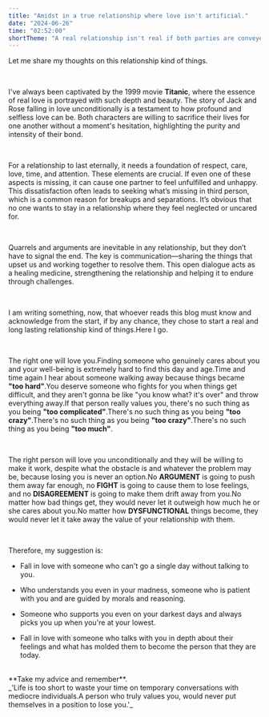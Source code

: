 ```yaml
---
title: "Amidst in a true relationship where love isn't artificial."
date: "2024-06-26"
time: "02:52:00"
shortTheme: "A real relationship isn't real if both parties are conveyed with limits where each one feels like they're nothing but a burden to each other."
---
```


Let me share my thoughts on this relationship kind of things.

<br />

I've always been captivated by the 1999 movie **Titanic**, where the essence of real love is portrayed with such depth
and beauty. The story of Jack and Rose falling in love unconditionally is a testament to how profound and selfless love
can be. Both characters are willing to sacrifice their lives for one another without a moment's hesitation, highlighting
the purity and intensity of their bond.

<br />

For a relationship to last eternally, it needs a foundation of respect, care, love, time, and attention.
These elements are crucial. If even one of these aspects is missing, it can cause one partner to feel
unfulfilled and unhappy. This dissatisfaction often leads to seeking what’s missing in third person, which is a
common reason for breakups and separations. It’s obvious that no one wants to stay in a relationship where they
feel neglected or uncared for.

<br />

Quarrels and arguments are inevitable in any relationship, but they don’t have to signal the end. The key is
communication—sharing the things that upset us and working together to resolve them. This open dialogue acts as a
healing medicine, strengthening the relationship and helping it to endure through challenges.

<br />

I am writing something, now, that whoever reads this blog must know and acknowledge from the start, if by any chance, they chose
to start a real and long lasting relationship kind of things.Here I go.

<br />

The right one will love you.Finding someone who genuinely cares about you and your well-being is extremely hard to find this
day and age.Time and time again I hear about someone walking away because things became **"too hard"**.You deserve someone
who fights for you when things get difficult, and they aren't gonna be like "you know what? it's over" and throw everything
away.If that person really values you, there's no such thing as you being **"too complicated"**.There's no such thing as you
being **"too crazy"**.There's no such thing as you being **"too crazy"**.There's no such thing as you being **"too much"**.

<br />

The right person will love you unconditionally and they will be willing to make it work, despite what the obstacle is and
whatever the problem may be, because losing you is never an option.No **ARGUMENT** is going to push them away far enough, no
**FIGHT** is going to cause them to lose feelings, and no **DISAGREEMENT** is going to make them drift away from you.No matter
how bad things get, they would never let it outweigh how much he or she cares about you.No matter how **DYSFUNCTIONAL** things
become, they would never let it take away the value of your relationship with them.

<br />

Therefore, my suggestion is:

- Fall in love with someone who can't go a single day without talking to you.

- Who understands you even in your madness, someone who is patient with you and are guided by morals and reasoning.

- Someone who supports you even on your darkest days and always picks you up when you're at your lowest.

- Fall in love with someone who talks with you in depth about their feelings and what has molded them to become the person that they are today.

<br />
**Take my advice and remember**.
<br />
_'Life is too short to waste your time on temporary conversations with mediocre individuals.A
person who truly values you, would never put themselves in a position to lose you.'_
